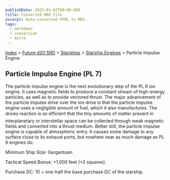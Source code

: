```yaml
---
publishDate: 2023-01-02T00:00:00Z
title: Converted MDX File
excerpt: Auto-converted HTML to MDX.
tags:
  - markdown
  - conversion
  - Astro
---
```


[Index](-index) > [Future d20 SRD](future-d20-srd-index) > [Starships](future-d20-srd-starships-index) > [Starship Engines](future-d20-srd-starships-starship-engines-index) > Particle Impulse Engine

## Particle Impulse Engine (PL 7)

The particle impulse engine is the next evolutionary step of the PL 6 ion engine. It uses magnetic fields to produce a constant stream of high-energy particles, as well as to provide vectored thrust. The major advancement of the particle impulse drive over the ion drive is that the particle impulse engine uses a negligible amount of fuel, which it also manufactures. The drives reaction is so efficient that the tiny amounts of matter present in interplanetary or interstellar space can be collected through weak magnetic fields and converted into a thrust medium. Better still, the particle impulse engine is capable of atmospheric entry. It causes some damage to any surface close to its exhaust ports, but nowhere near as much damage as PL 6 engines do.

Minimum Ship Size: Gargantuan.

Tactical Speed Bonus: +1,000 feet (+2 squares).

Purchase DC: 10 + one-half the base purchase DC of the starship.
